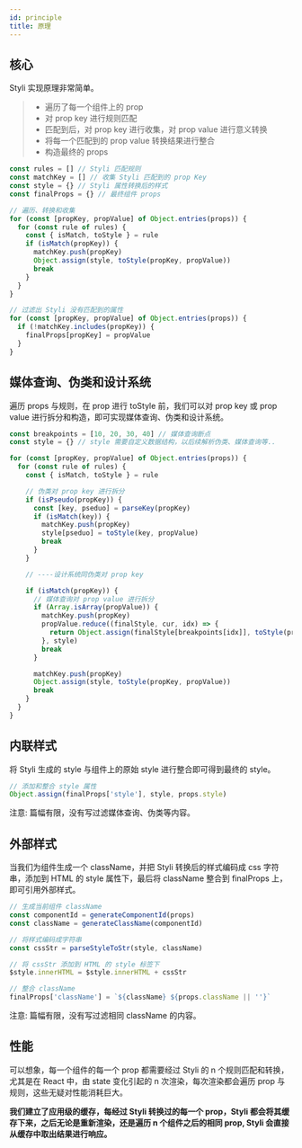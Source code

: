 ```yaml
---
id: principle
title: 原理
---
```


## 核心

Styli 实现原理非常简单。

> - 遍历了每一个组件上的 prop
> - 对 prop key 进行规则匹配
> - 匹配到后，对 prop key 进行收集，对 prop value 进行意义转换
> - 将每一个匹配到的 prop value 转换结果进行整合
> - 构造最终的 props

```ts
const rules = [] // Styli 匹配规则
const matchKey = [] // 收集 Styli 匹配到的 prop Key
const style = {} // Styli 属性转换后的样式
const finalProps = {} // 最终组件 props

// 遍历、转换和收集
for (const [propKey, propValue] of Object.entries(props)) {
  for (const rule of rules) {
    const { isMatch, toStyle } = rule
    if (isMatch(propKey)) {
      matchKey.push(propKey)
      Object.assign(style, toStyle(propKey, propValue))
      break
    }
  }
}

// 过滤出 Styli 没有匹配到的属性
for (const [propKey, propValue] of Object.entries(props)) {
  if (!matchKey.includes(propKey)) {
    finalProps[propKey] = propValue
  }
}
```

## 媒体查询、伪类和设计系统

遍历 props 与规则，在 prop 进行 toStyle 前，我们可以对 prop key 或 prop value 进行拆分和构造，即可实现媒体查询、伪类和设计系统。

```ts
const breakpoints = [10, 20, 30, 40] // 媒体查询断点
const style = {} // style 需要自定义数据结构，以后续解析伪类、媒体查询等..

for (const [propKey, propValue] of Object.entries(props)) {
  for (const rule of rules) {
    const { isMatch, toStyle } = rule

    // 伪类对 prop key 进行拆分
    if (isPseudo(propKey)) {
      const [key, pseduo] = parseKey(propKey)
      if (isMatch(key)) {
        matchKey.push(propKey)
        style[pseduo] = toStyle(key, propValue)
        break
      }
    }

    // ----设计系统同伪类对 prop key

    if (isMatch(propKey)) {
      // 媒体查询对 prop value 进行拆分
      if (Array.isArray(propValue)) {
        matchKey.push(propKey)
        propValue.reduce((finalStyle, cur, idx) => {
          return Object.assign(finalStyle[breakpoints[idx]], toStyle(propKey, cur))
        }, style)
        break
      }

      matchKey.push(propKey)
      Object.assign(style, toStyle(propKey, propValue))
      break
    }
  }
}
```

## 内联样式

将 Styli 生成的 style 与组件上的原始 style 进行整合即可得到最终的 style。

```ts
// 添加和整合 style 属性
Object.assign(finalProps['style'], style, props.style)
```

注意: 篇幅有限，没有写过滤媒体查询、伪类等内容。

## 外部样式

当我们为组件生成一个 className，并把 Styli 转换后的样式编码成 css 字符串，添加到 HTML 的 style 属性下，最后将 className 整合到 finalProps 上，即可引用外部样式。

```ts
// 生成当前组件 className
const componentId = generateComponentId(props)
const className = generateClassName(componentId)

// 将样式编码成字符串
const cssStr = parseStyleToStr(style, className)

// 将 cssStr 添加到 HTML 的 style 标签下
$style.innerHTML = $style.innerHTML + cssStr

// 整合 className
finalProps['className'] = `${className} ${props.className || ''}`
```

注意: 篇幅有限，没有写过滤相同 className 的内容。

## 性能

可以想象，每一个组件的每一个 prop 都需要经过 Styli 的 n 个规则匹配和转换，尤其是在 React 中，由 state 变化引起的 n 次渲染，每次渲染都会遍历 prop 与规则，这些无疑对性能消耗巨大。

**我们建立了应用级的缓存，每经过 Styli 转换过的每一个 prop，Styli 都会将其缓存下来，之后无论是重新渲染，还是遍历 n 个组件之后的相同 prop, Styli 会直接从缓存中取出结果进行响应。**
